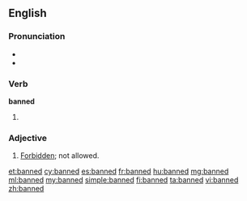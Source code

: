 ==English==

===Pronunciation===
* {{rhymes|ænd}}
* {{homophones|band}}

===Verb===
'''banned'''

# {{past of|ban}}

===Adjective===
{{en-adj}}

# [[forbidden|Forbidden]]; not allowed.

[[et:banned]]
[[cy:banned]]
[[es:banned]]
[[fr:banned]]
[[hu:banned]]
[[mg:banned]]
[[ml:banned]]
[[my:banned]]
[[simple:banned]]
[[fi:banned]]
[[ta:banned]]
[[vi:banned]]
[[zh:banned]]